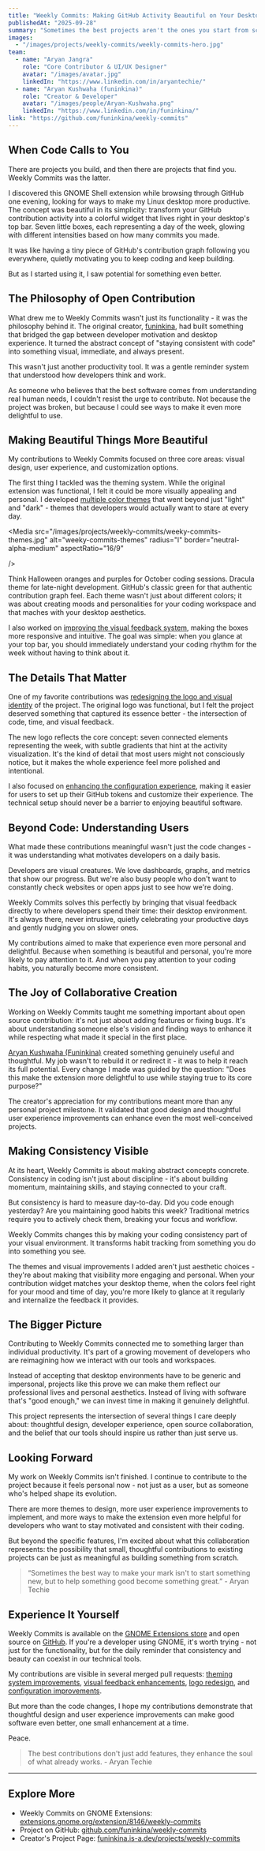 ```yaml
---
title: "Weekly Commits: Making GitHub Activity Beautiful on Your Desktop"
publishedAt: "2025-09-28"
summary: "Sometimes the best projects aren't the ones you start from scratch, but the ones that speak to you so deeply that you can't help but make them better."
images:
  - "/images/projects/weekly-commits/weekly-commits-hero.jpg"
team:
  - name: "Aryan Jangra"
    role: "Core Contributor & UI/UX Designer"
    avatar: "/images/avatar.jpg"
    linkedIn: "https://www.linkedin.com/in/aryantechie/"
  - name: "Aryan Kushwaha (funinkina)"
    role: "Creator & Developer"
    avatar: "/images/people/Aryan-Kushwaha.png"
    linkedIn: "https://www.linkedin.com/in/funinkina/"
link: "https://github.com/funinkina/weekly-commits"
---
```


## When Code Calls to You

There are projects you build, and then there are projects that find you. Weekly Commits was the latter.

I discovered this GNOME Shell extension while browsing through GitHub one evening, looking for ways to make my Linux desktop more productive. The concept was beautiful in its simplicity: transform your GitHub contribution activity into a colorful widget that lives right in your desktop's top bar. Seven little boxes, each representing a day of the week, glowing with different intensities based on how many commits you made.

It was like having a tiny piece of GitHub's contribution graph following you everywhere, quietly motivating you to keep coding and keep building.

But as I started using it, I saw potential for something even better.

## The Philosophy of Open Contribution

What drew me to Weekly Commits wasn't just its functionality - it was the philosophy behind it. The original creator, [funinkina](https://github.com/funinkina), had built something that bridged the gap between developer motivation and desktop experience. It turned the abstract concept of "staying consistent with code" into something visual, immediate, and always present.

This wasn't just another productivity tool. It was a gentle reminder system that understood how developers think and work.

As someone who believes that the best software comes from understanding real human needs, I couldn't resist the urge to contribute. Not because the project was broken, but because I could see ways to make it even more delightful to use.

## Making Beautiful Things More Beautiful

My contributions to Weekly Commits focused on three core areas: visual design, user experience, and customization options.

The first thing I tackled was the theming system. While the original extension was functional, I felt it could be more visually appealing and personal. I developed [multiple color themes](https://github.com/funinkina/weekly-commits/pull/4) that went beyond just "light" and "dark" - themes that developers would actually want to stare at every day.

<Media
  src="/images/projects/weekly-commits/weeky-commits-themes.jpg"
  alt="weeky-commits-themes"
  radius="l"
  border="neutral-alpha-medium"
  aspectRatio="16/9"

/>

Think Halloween oranges and purples for October coding sessions. Dracula theme for late-night development. GitHub's classic green for that authentic contribution graph feel. Each theme wasn't just about different colors; it was about creating moods and personalities for your coding workspace and that maches with your desktop aesthetics.

I also worked on [improving the visual feedback system](https://github.com/funinkina/weekly-commits/pull/5), making the boxes more responsive and intuitive. The goal was simple: when you glance at your top bar, you should immediately understand your coding rhythm for the week without having to think about it.

## The Details That Matter

One of my favorite contributions was [redesigning the logo and visual identity](https://github.com/funinkina/weekly-commits/pull/8) of the project. The original logo was functional, but I felt the project deserved something that captured its essence better - the intersection of code, time, and visual feedback.

<Media
  alt="weeky-commits-logo-design"
  aspectRatio="16/9"
  radius="l"
  src="/images/projects/weekly-commits/weeky-commits-logo-design.jpg"
/>

The new logo reflects the core concept: seven connected elements representing the week, with subtle gradients that hint at the activity visualization. It's the kind of detail that most users might not consciously notice, but it makes the whole experience feel more polished and intentional.

I also focused on [enhancing the configuration experience](https://github.com/funinkina/weekly-commits/pull/7), making it easier for users to set up their GitHub tokens and customize their experience. The technical setup should never be a barrier to enjoying beautiful software.

## Beyond Code: Understanding Users

What made these contributions meaningful wasn't just the code changes - it was understanding what motivates developers on a daily basis.

Developers are visual creatures. We love dashboards, graphs, and metrics that show our progress. But we're also busy people who don't want to constantly check websites or open apps just to see how we're doing.

Weekly Commits solves this perfectly by bringing that visual feedback directly to where developers spend their time: their desktop environment. It's always there, never intrusive, quietly celebrating your productive days and gently nudging you on slower ones.

My contributions aimed to make that experience even more personal and delightful. Because when something is beautiful and personal, you're more likely to pay attention to it. And when you pay attention to your coding habits, you naturally become more consistent.

## The Joy of Collaborative Creation

Working on Weekly Commits taught me something important about open source contribution: it's not just about adding features or fixing bugs. It's about understanding someone else's vision and finding ways to enhance it while respecting what made it special in the first place.

 [Aryan Kushwaha (Funinkina)](https://github.com/funinkina) created something genuinely useful and thoughtful. My job wasn't to rebuild it or redirect it - it was to help it reach its full potential. Every change I made was guided by the question: "Does this make the extension more delightful to use while staying true to its core purpose?"

The creator's appreciation for my contributions meant more than any personal project milestone. It validated that good design and thoughtful user experience improvements can enhance even the most well-conceived projects.

## Making Consistency Visible

At its heart, Weekly Commits is about making abstract concepts concrete. Consistency in coding isn't just about discipline - it's about building momentum, maintaining skills, and staying connected to your craft.

But consistency is hard to measure day-to-day. Did you code enough yesterday? Are you maintaining good habits this week? Traditional metrics require you to actively check them, breaking your focus and workflow.

Weekly Commits changes this by making your coding consistency part of your visual environment. It transforms habit tracking from something you do into something you see.

The themes and visual improvements I added aren't just aesthetic choices - they're about making that visibility more engaging and personal. When your contribution widget matches your desktop theme, when the colors feel right for your mood and time of day, you're more likely to glance at it regularly and internalize the feedback it provides.

## The Bigger Picture

Contributing to Weekly Commits connected me to something larger than individual productivity. It's part of a growing movement of developers who are reimagining how we interact with our tools and workspaces.

Instead of accepting that desktop environments have to be generic and impersonal, projects like this prove we can make them reflect our professional lives and personal aesthetics. Instead of living with software that's "good enough," we can invest time in making it genuinely delightful.

This project represents the intersection of several things I care deeply about: thoughtful design, developer experience, open source collaboration, and the belief that our tools should inspire us rather than just serve us.

## Looking Forward

My work on Weekly Commits isn't finished. I continue to contribute to the project because it feels personal now - not just as a user, but as someone who's helped shape its evolution.

There are more themes to design, more user experience improvements to implement, and more ways to make the extension even more helpful for developers who want to stay motivated and consistent with their coding.

But beyond the specific features, I'm excited about what this collaboration represents: the possibility that small, thoughtful contributions to existing projects can be just as meaningful as building something from scratch.

<BlockQuote
  author={{
    name: "Aryan Techie",
  }}
  link={{
    href: "https://aryantechie.com/work/weekly-commits",
    label: "aryantechie.com"
  }}>
  “Sometimes the best way to make your mark isn't to start something new, but to help something good become something great.” - Aryan Techie
</BlockQuote>

## Experience It Yourself

Weekly Commits is available on the [GNOME Extensions store](https://extensions.gnome.org/extension/8146/weekly-commits/) and open source on [GitHub](https://github.com/funinkina/weekly-commits). If you're a developer using GNOME, it's worth trying - not just for the functionality, but for the daily reminder that consistency and beauty can coexist in our technical tools.

My contributions are visible in several merged pull requests: [theming system improvements](https://github.com/funinkina/weekly-commits/pull/4), [visual feedback enhancements](https://github.com/funinkina/weekly-commits/pull/5), [logo redesign](https://github.com/funinkina/weekly-commits), and [configuration improvements](https://github.com/funinkina/weekly-commits/pull/7).

But more than the code changes, I hope my contributions demonstrate that thoughtful design and user experience improvements can make good software even better, one small enhancement at a time.

Peace.

<BlockQuote
  author={{
    name: "Aryan Techie",
  }}
>
  The best contributions don't just add features, they enhance the soul of what already works. - Aryan Techie
</BlockQuote>


<hr style={{border: "none", borderTop: "1px solid #bbb", opacity: 0.4, margin: "2em 0"}} />

## Explore More

- Weekly Commits on GNOME Extensions: [extensions.gnome.org/extension/8146/weekly-commits](https://extensions.gnome.org/extension/8146/weekly-commits/)
- Project on GitHub: [github.com/funinkina/weekly-commits](https://github.com/funinkina/weekly-commits)
- Creator's Project Page: [funinkina.is-a.dev/projects/weekly-commits](https://funinkina.is-a.dev/projects/weekly-commits/)

